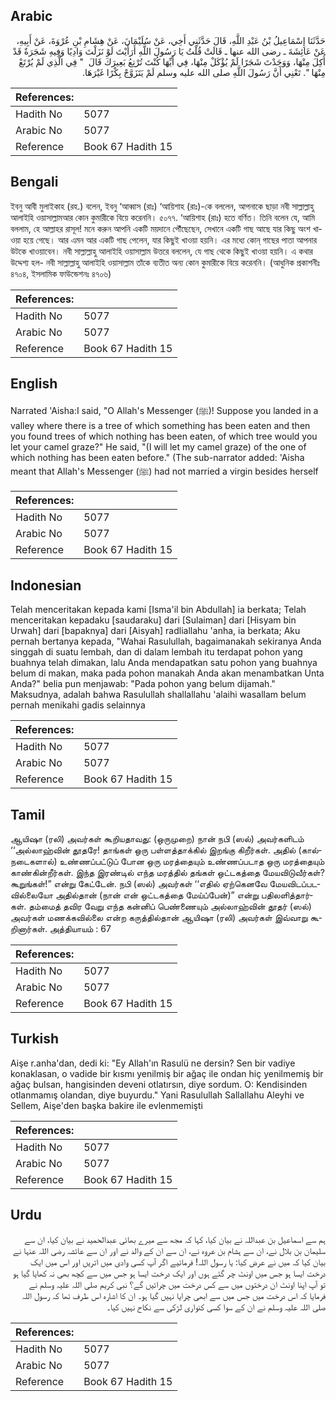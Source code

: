 ## Arabic


<div dir="rtl" lang="ar" style={{fontSize:'larger',backgroundColor:'#f8f9fa',padding:20}}>
حَدَّثَنَا إِسْمَاعِيلُ بْنُ عَبْدِ اللَّهِ، قَالَ حَدَّثَنِي أَخِي، عَنْ سُلَيْمَانَ، عَنْ هِشَامِ بْنِ عُرْوَةَ، عَنْ أَبِيهِ، عَنْ عَائِشَةَ ـ رضى الله عنها ـ قَالَتْ قُلْتُ يَا رَسُولَ اللَّهِ أَرَأَيْتَ لَوْ نَزَلْتَ وَادِيًا وَفِيهِ شَجَرَةٌ قَدْ أُكِلَ مِنْهَا، وَوَجَدْتَ شَجَرًا لَمْ يُؤْكَلْ مِنْهَا، فِي أَيِّهَا كُنْتَ تُرْتِعُ بَعِيرَكَ قَالَ ‏ "‏ فِي الَّذِي لَمْ يُرْتَعْ مِنْهَا ‏"‏‏.‏ تَعْنِي أَنَّ رَسُولَ اللَّهِ صلى الله عليه وسلم لَمْ يَتَزَوَّجْ بِكْرًا غَيْرَهَا‏.‏
</div>
<div style={{backgroundColor:'#f8f9fa',padding:20, marginBottom: 10}}><table> <thead> <tr> <th>References:</th> <th></th> </tr> </thead> <tbody><tr><td>Hadith No</td><td>5077</td></tr><tr><td>Arabic No</td><td>5077</td></tr><tr><td>Reference</td><td>Book 67 Hadith 15</td></tr></tbody></table></div>

## Bengali


<div dir="ltr" lang="bn" style={{fontSize:'larger',backgroundColor:'#f8f9fa',padding:20}}>
ইবনু আবী মুলাইকাহ (রহ.) বলেন, ইবনু ‘আব্বাস (রাঃ) ‘আয়িশাহ (রাঃ)-কে বললেন, আপনাকে ছাড়া নবী সাল্লাল্লাহু আলাইহি ওয়াসাল্লামআর কোন কুমারীকে বিয়ে করেননি। ৫০৭৭. ‘আয়িশাহ (রাঃ) হতে বর্ণিত। তিনি বলেন যে, আমি বললাম, হে আল্লাহর রাসূল! মনে করুন আপনি একটি ময়দানে পৌঁছেছেন, সেখানে একটি গাছ আছে যার কিছু অংশ খাওয়া হয়ে গেছে। আর এমন আর একটি গাছ পেলেন, যার কিছুই খাওয়া হয়নি। এর মধ্যে কোন্ গাছের পাতা আপনার উটকে খাওয়াবেন। নবী সাল্লাল্লাহু আলাইহি ওয়াসাল্লাম উত্তরে বললেন, যে গাছ থেকে কিছুই খাওয়া হয়নি। এ কথার উদ্দেশ্য হল- নবী সাল্লাল্লাহু আলাইহি ওয়াসাল্লাম তাঁকে ব্যতীত অন্য কোন কুমারীকে বিয়ে করেননি। (আধুনিক প্রকাশনীঃ ৪৭০৪, ইসলামিক ফাউন্ডেশনঃ ৪৭০৬)
</div>
<div style={{backgroundColor:'#f8f9fa',padding:20, marginBottom: 10}}><table> <thead> <tr> <th>References:</th> <th></th> </tr> </thead> <tbody><tr><td>Hadith No</td><td>5077</td></tr><tr><td>Arabic No</td><td>5077</td></tr><tr><td>Reference</td><td>Book 67 Hadith 15</td></tr></tbody></table></div>

## English


<div dir="ltr" lang="en" style={{fontSize:'larger',backgroundColor:'#f8f9fa',padding:20}}>
Narrated 'Aisha:I said, "O Allah's Messenger (ﷺ)! Suppose you landed in a valley where there is a tree of which something has been eaten and then you found trees of which nothing has been eaten, of which tree would you let your camel graze?" He said, "(I will let my camel graze) of the one of which nothing has been eaten before." (The sub-narrator added: 'Aisha meant that Allah's Messenger (ﷺ) had not married a virgin besides herself
</div>
<div style={{backgroundColor:'#f8f9fa',padding:20, marginBottom: 10}}><table> <thead> <tr> <th>References:</th> <th></th> </tr> </thead> <tbody><tr><td>Hadith No</td><td>5077</td></tr><tr><td>Arabic No</td><td>5077</td></tr><tr><td>Reference</td><td>Book 67 Hadith 15</td></tr></tbody></table></div>

## Indonesian


<div dir="ltr" lang="id" style={{fontSize:'larger',backgroundColor:'#f8f9fa',padding:20}}>
Telah menceritakan kepada kami [Isma'il bin Abdullah] ia berkata; Telah menceritakan kepadaku [saudaraku] dari [Sulaiman] dari [Hisyam bin Urwah] dari [bapaknya] dari [Aisyah] radliallahu 'anha, ia berkata; Aku pernah bertanya kepada, "Wahai Rasulullah, bagaimanakah sekiranya Anda singgah di suatu lembah, dan di dalam lembah itu terdapat pohon yang buahnya telah dimakan, lalu Anda mendapatkan satu pohon yang buahnya belum di makan, maka pada pohon manakah Anda akan menambatkan Unta Anda?" belia pun menjawab: "Pada pohon yang belum dijamah." Maksudnya, adalah bahwa Rasulullah shallallahu 'alaihi wasallam belum pernah menikahi gadis selainnya
</div>
<div style={{backgroundColor:'#f8f9fa',padding:20, marginBottom: 10}}><table> <thead> <tr> <th>References:</th> <th></th> </tr> </thead> <tbody><tr><td>Hadith No</td><td>5077</td></tr><tr><td>Arabic No</td><td>5077</td></tr><tr><td>Reference</td><td>Book 67 Hadith 15</td></tr></tbody></table></div>

## Tamil


<div dir="ltr" lang="ta" style={{fontSize:'larger',backgroundColor:'#f8f9fa',padding:20}}>
ஆயிஷா (ரலி) அவர்கள் கூறியதாவது: (ஒருமுறை) நான் நபி (ஸல்) அவர்களிடம் ‘‘அல்லாஹ்வின் தூதரே! தாங்கள் ஒரு பள்ளத்தாக்கில் இறங்கு கிறீர்கள். அதில் (கால்நடைகளால்) உண்ணப்பட்டுப் போன ஒரு மரத்தையும் உண்ணப்படாத ஒரு மரத்தையும் காண்கின்றீர்கள். இந்த இரண்டில் எந்த மரத்தில் தங்கள் ஒட்டகத்தை மேயவிடுவீர்கள்? கூறுங்கள்!” என்று கேட்டேன். நபி (ஸல்) அவர்கள் ‘‘எதில் ஏற்கெனவே மேயவிடப்படவில்லையோ அதில்தான் (நான் என் ஒட்டகத்தை மேய்ப்பேன்)” என்று பதிலளித்தார்கள். தம்மைத் தவிர வேறு எந்த கன்னிப் பெண்ணையும் அல்லாஹ்வின் தூதர் (ஸல்) அவர்கள் மணக்கவில்லை என்ற கருத்தில்தான் ஆயிஷா (ரலி) அவர்கள் இவ்வாறு கூறினார்கள். அத்தியாயம் : 67
</div>
<div style={{backgroundColor:'#f8f9fa',padding:20, marginBottom: 10}}><table> <thead> <tr> <th>References:</th> <th></th> </tr> </thead> <tbody><tr><td>Hadith No</td><td>5077</td></tr><tr><td>Arabic No</td><td>5077</td></tr><tr><td>Reference</td><td>Book 67 Hadith 15</td></tr></tbody></table></div>

## Turkish


<div dir="ltr" lang="tr" style={{fontSize:'larger',backgroundColor:'#f8f9fa',padding:20}}>
Aişe r.anha'dan, dedi ki: "Ey Allah'ın Rasulü ne dersin? Sen bir vadiye konaklasan, o vadide bir kısmı yenilmiş bir ağaç ile ondan hiç yenilmemiş bir ağaç bulsan, hangisinden deveni otlatırsın, diye sordum. O: Kendisinden otlanmamış olandan, diye buyurdu." Yani Rasulullah Sallallahu Aleyhi ve Sellem, Aişe'den başka bakire ile evlenmemişti
</div>
<div style={{backgroundColor:'#f8f9fa',padding:20, marginBottom: 10}}><table> <thead> <tr> <th>References:</th> <th></th> </tr> </thead> <tbody><tr><td>Hadith No</td><td>5077</td></tr><tr><td>Arabic No</td><td>5077</td></tr><tr><td>Reference</td><td>Book 67 Hadith 15</td></tr></tbody></table></div>

## Urdu


<div dir="rtl" lang="ur" style={{fontSize:'larger',backgroundColor:'#f8f9fa',padding:20}}>
ہم سے اسماعیل بن عبداللہ نے بیان کیا، کہا کہ مجھ سے میرے بھائی عبدالحمید نے بیان کیا، ان سے سلیمان بن بلال نے، ان سے ہشام بن عروہ نے، ان سے ان کے والد نے اور ان سے عائشہ رضی اللہ عنہا نے بیان کیا کہ میں نے عرض کیا: یا رسول اللہ! فرمائیے اگر آپ کسی وادی میں اتریں اور اس میں ایک درخت ایسا ہو جس میں اونٹ چر گئے ہوں اور ایک درخت ایسا ہو جس میں سے کچھ بھی نہ کھایا گیا ہو تو آپ اپنا اونٹ ان درختوں میں سے کس درخت میں چرائیں گے؟ نبی کریم صلی اللہ علیہ وسلم نے فرمایا کہ اس درخت میں جس میں سے ابھی چرایا نہیں گیا ہو۔ ان کا اشارہ اس طرف تھا کہ رسول اللہ صلی اللہ علیہ وسلم نے ان کے سوا کسی کنواری لڑکی سے نکاح نہیں کیا۔
</div>
<div style={{backgroundColor:'#f8f9fa',padding:20, marginBottom: 10}}><table> <thead> <tr> <th>References:</th> <th></th> </tr> </thead> <tbody><tr><td>Hadith No</td><td>5077</td></tr><tr><td>Arabic No</td><td>5077</td></tr><tr><td>Reference</td><td>Book 67 Hadith 15</td></tr></tbody></table></div>